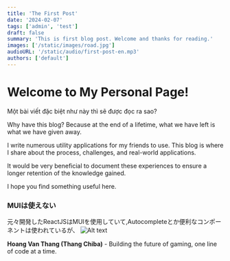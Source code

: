 ```yaml
---
title: 'The First Post'
date: '2024-02-07'
tags: ['admin', 'test']
draft: false
summary: 'This is first blog post. Welcome and thanks for reading.'
images: ['/static/images/road.jpg']
audioURL: '/static/audio/first-post-en.mp3'
authors: ['default']
---
```



# Welcome to My Personal Page!


<TestRandom/>
Một bài viết đặc biệt như này thì sẽ được đọc ra sao?

Why have this blog?
Because at the end of a lifetime, what we have left is what we have given away.

I write numerous utility applications
for my friends to use. This blog is where I share about the process, challenges, and real-world applications.

It would be very beneficial to document these experiences to ensure a longer retention of the knowledge gained.

I hope you find something useful here.

### MUIは使えない

元々開発したReactJSはMUIを使用していて,Autocompleteとか便利なコンポーネントは使われているが、
![Alt text](https://www.notion.so/thangchiba/Platform-Framework-e8939de049b54c75a73f2e369e4451b3?pvs=4#c1c731aa260b459ba71c77d9df1407a8)



**Hoang Van Thang (Thang Chiba)** - Building the future of gaming, one line of code at a time.
